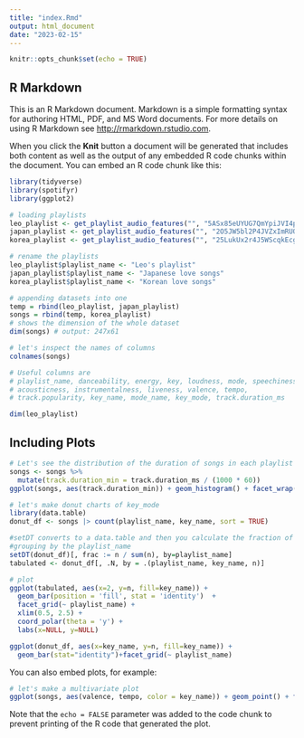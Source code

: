```yaml
---
title: "index.Rmd"
output: html_document
date: "2023-02-15"
---
```


```r
knitr::opts_chunk$set(echo = TRUE)
```

## R Markdown

This is an R Markdown document. Markdown is a simple formatting syntax for authoring HTML, PDF, and MS Word documents. For more details on using R Markdown see <http://rmarkdown.rstudio.com>.

When you click the **Knit** button a document will be generated that includes both content as well as the output of any embedded R code chunks within the document. You can embed an R code chunk like this:

```r
library(tidyverse)
library(spotifyr)
library(ggplot2)
```

```r
# loading playlists
leo_playlist <- get_playlist_audio_features("", "5ASx85eUYUG7QmYpiJVI4p")
japan_playlist <- get_playlist_audio_features("", "2O5JW5bl2P4JVZxImRUOG3")
korea_playlist <- get_playlist_audio_features("", "25LukUx2r4J5WScqkEcgCo")
```

```r
# rename the playlists
leo_playlist$playlist_name <- "Leo's playlist" 
japan_playlist$playlist_name <- "Japanese love songs"
korea_playlist$playlist_name <- "Korean love songs"
```

```r
# appending datasets into one
temp = rbind(leo_playlist, japan_playlist)
songs = rbind(temp, korea_playlist)
# shows the dimension of the whole dataset
dim(songs) # output: 247x61
```

```r
# let's inspect the names of columns
colnames(songs)

# Useful columns are 
# playlist_name, danceability, energy, key, loudness, mode, speechiness,
# acousticness, instrumentalness, liveness, valence, tempo,
# track.popularity, key_name, mode_name, key_mode, track.duration_ms
```

```r
dim(leo_playlist)
```

## Including Plots

```r
# Let's see the distribution of the duration of songs in each playlist
songs <- songs %>%
  mutate(track.duration_min = track.duration_ms / (1000 * 60))
ggplot(songs, aes(track.duration_min)) + geom_histogram() + facet_wrap(~ playlist_name)
```

```r
# let's make donut charts of key_mode
library(data.table)
donut_df <- songs |> count(playlist_name, key_name, sort = TRUE)

#setDT converts to a data.table and then you calculate the fraction of each expr
#grouping by the playlist_name
setDT(donut_df)[, frac := n / sum(n), by=playlist_name]
tabulated <- donut_df[, .N, by = .(playlist_name, key_name, n)]

# plot
ggplot(tabulated, aes(x=2, y=n, fill=key_name)) +
  geom_bar(position = 'fill', stat = 'identity')  +
  facet_grid(~ playlist_name) + 
  xlim(0.5, 2.5) +
  coord_polar(theta = 'y') + 
  labs(x=NULL, y=NULL)

ggplot(donut_df, aes(x=key_name, y=n, fill=key_name)) +
  geom_bar(stat="identity")+facet_grid(~ playlist_name)
```

You can also embed plots, for example:

```r
# let's make a multivariate plot
ggplot(songs, aes(valence, tempo, color = key_name)) + geom_point() + facet_wrap(~ playlist_name) 
```

Note that the `echo = FALSE` parameter was added to the code chunk to prevent printing of the R code that generated the plot.
